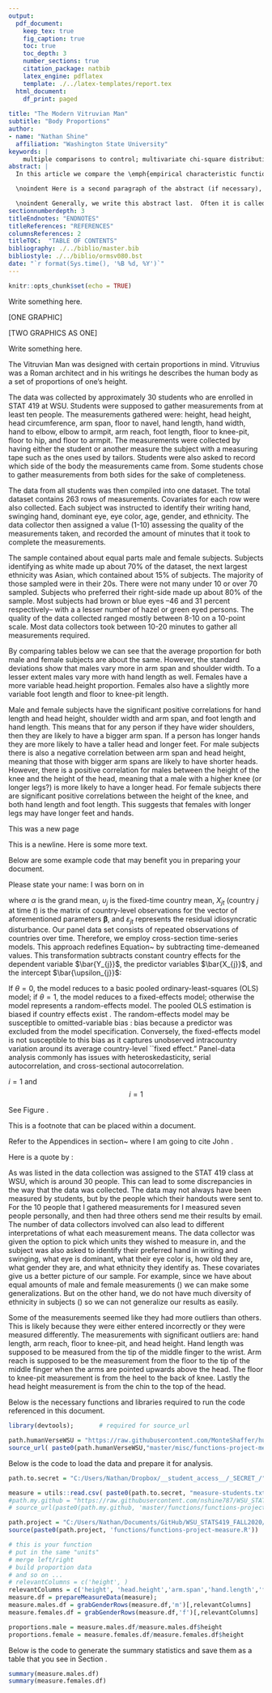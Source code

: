 ```yaml
---
output:
  pdf_document:
    keep_tex: true
    fig_caption: true
    toc: true
    toc_depth: 3 
    number_sections: true
    citation_package: natbib
    latex_engine: pdflatex
    template: ./../latex-templates/report.tex
  html_document:
    df_print: paged
    
title: "The Modern Vitruvian Man"
subtitle: "Body Proportions"
author: 
- name: "Nathan Shine"
  affiliation: "Washington State University"
keywords: |
    multiple comparisons to control; multivariate chi-square distribution; nonlinear growth curves; Richard's curve; simulated critical points
abstract: |
  In this article we compare the \emph{empirical characteristic function} \citep{Tukey:1977, Becker:1988} to a \emph{moment-generating-functional form} to compute the proportion of hypotheses $m$ that are rejected under the null hypothesis. \vspace{0.25in}

  \noindent Here is a second paragraph of the abstract (if necessary), and with the pipe notation it doesn't break. Notice it still needs to be indented. \vspace{0.25in}

  \noindent Generally, we write this abstract last.  Often it is called the executive summary. It should succinctly summarize the entire document.  You can include references such as this one to the Appendices section \ref{sec:appendix} if necessary.
sectionnumberdepth: 3
titleEndnotes: "ENDNOTES"
titleReferences: "REFERENCES"
columnsReferences: 2
titleTOC:  "TABLE OF CONTENTS"
bibliography: ./../biblio/master.bib
bibliostyle: ./../biblio/ormsv080.bst
date: "`r format(Sys.time(), '%B %d, %Y')`"
---
```


```r
knitr::opts_chunk$set(echo = TRUE)
```

\section{Introduction}
\label{sec:intro}

Write something here.

[ONE GRAPHIC]



[TWO GRAPHICS AS ONE]


Write something here.


\section{Research Question:  Are the Vitruvian Man proportions realistic? How likely are men to be close to these proportions?}
\label{sec:rq}
The Vitruvian Man was designed with certain proportions in mind. Vitruvius was a Roman architect and in his writings he describes the human body as a set of proportions of one's height. 
\newline

\begin{quote}
"the open hand from the wrist to the tip of the middle finger is [a tenth part of the whole height]; the head from the chin to the crown is an eighth, ... The length of the foot is one sixth of the height of the body... and the breadth of the breast is also one fourth... outstretched arms... will be found to be the same as the height"
\end{quote}
\citep{Vitruvius}
\newline
\begin{center}
\begin{tabular}{ l c}
  \label{tab:vitruvian-props}
  \textbf{Body length} & \textbf{Vitruvian Man proportions}\\
  \hline
  Head height & 0.125\\
  Arm span & 1.000\\
  Hand length & 0.100\\
  Foot length & 0.167\\
  Knee height & 0.250\\
  Shoulder width & 0.250\\
\end{tabular}
\end{center}
\subsection{What measurement besides height explains the most body proportions for men and women?}
\label{sec:rq2}

\subsection{What body proportions for men and women are realistic today?}
\label{sec:rq3}



\section{Data Description}
\label{sec:data}
The data was collected by approximately 30 students who are enrolled in STAT 419 at WSU. Students were supposed to gather measurements from at least ten people. The measurements gathered were: height, head height, head circumference, arm span, floor to navel, hand length, hand width, hand to elbow, elbow to armpit, arm reach, foot length, floor to knee-pit, floor to hip, and floor to armpit. The measurements were collected by having either the student or another measure the subject with a measuring tape such as the ones used by tailors. Students were also asked to record which side of the body the measurements came from. Some students chose to gather measurements from both sides for the sake of completeness. 

The data from all students was then compiled into one dataset. The total dataset contains 263 rows of measurements. Covariates for each row were also collected. Each subject was instructed to identify their writing hand, swinging hand, dominant eye, eye color, age, gender, and ethnicity. The data collector then assigned a value (1-10) assessing the quality of the measurements taken, and recorded the amount of minutes that it took to complete the measurements.

\subsection{Summary of Sample}
\label{sec:data-sample}
The sample contained about equal parts male and female subjects. Subjects identifying as white made up about 70% of the dataset, the next largest ethnicity was Asian, which contained about 15% of subjects. The majority of those sampled were in their 20s. There were not many under 10 or over 70 sampled. Subjects who preferred their right-side made up about 80% of the sample. Most subjects had brown or blue eyes --46 and 31 percent respectively-- with a a lesser number of hazel or green eyed persons. The quality of the data collected ranged mostly between 8-10 on a 10-point scale. Most data collectors took between 10-20 minutes to gather all measurements required.

\begin{figure}[!ht]
    \begin{subfigure}[h]{0.5\textwidth}
    \centering
    %  trim={<left> <lower> <right> <upper>}
    % https://shantoroy.com/latex/add-subfig-in-latex/
            \includegraphics[clip,scale=0.4]{figures/gender-plot.pdf}
        \caption{ Gender Distribution}
        \label{fig:gender-plot}
    \end{subfigure}
    \begin{subfigure}[h]{0.5\textwidth}
    \centering
        \includegraphics[clip,scale=0.4]{figures/ethnicity-plot.pdf}
            \caption{Ethnicity Distribution}
        \label{fig:ethnicity-plot}
    \end{subfigure}
    \vspace{2.5mm}
    \hrule
    \vspace{2.5mm}
        \caption{\textbf{ Gender and Ethnicity Distributions } }
        \label{fig:ge-plot}
\end{figure}

<!-- \begin{figure}[!ht] -->
<!-- 	\begin{center} -->
<!-- 	    \scalebox{0.55}{	\includegraphics[trim = 0 0 0 0,clip,scale=0.6,width=0.85\textwidth]{figures/age-plot.pdf} } -->
<!-- 	\end{center} -->
<!-- 	\label{fig:age-plot} -->
<!-- 	\hrule -->
<!-- 	\caption{ \textbf{Age Distribution} } -->
<!-- \end{figure} -->

<!-- \vspace{-2.5mm} -->

\newpage
\subsection{Summary Statistics of Data}
\label{sec:data-summary}
By comparing tables below we can see that the average proportion for both male and female subjects are about the same. However, the standard deviations show that males vary more in arm span and shoulder width. To a lesser extent males vary more with hand length as well. Females have a more variable head.height proportion. Females also have a slightly more variable foot length and floor to knee-pit length. 

\input{tables/female-correlation-table}
\input{tables/male-correlation-table}

Male and female subjects have the significant positive correlations for hand length and head height, shoulder width and arm span, and foot length and hand length. This means that for any person if they have wider shoulders, then they are likely to have a bigger arm span. If a person has longer hands they are more likely to have a taller head and longer feet. For male subjects there is also a negative correlation between arm span and head height, meaning that those with bigger arm spans are likely to have shorter heads. However, there is a positive correlation for males between the height of the knee and the height of the head, meaning that a male with a higher knee (or longer legs?) is more likely to have a longer head. For female subjects there are significant positive correlations between the height of the knee, and both hand length and foot length. This suggests that females with longer legs may have longer feet and hands.

\newpage


\section{Key Findings}
\label{sec:findings}


\section{Conclusion}
\label{sec:conclusion}


\newpage
This was a new page

This is a newline. \newline  Here is some more text.



Below are some example code that may benefit you in preparing your document. \newline


\vspace{0.25in}
\noindent Please state your name: \hrulefill \newline
I was born on \hrulefill in \hrulefill
\vspace{0.25in}




\begin{equation}
\label{eq:my-model}
	Y_{jt} = \alpha + \bm{\beta}X_{jt} + \upsilon_{j}  + \varepsilon_{jt} ,
\end{equation}

\noindent where $\alpha$ is the grand mean, $\upsilon_{j}$ is the fixed-time country mean, $X_{jt}$ (country $j$ at time $t$) is the matrix of country-level observations for the vector of aforementioned parameters $\bm{\beta}$, and $\varepsilon_{jt}$ represents the residual idiosyncratic disturbance.  Our panel data set consists of repeated observations of countries over time.  Therefore, we employ cross-section time-series models.  This approach redefines Equation~\ref{eq:my-model} by subtracting time-demeaned values.  This \emph{within} transformation subtracts constant country effects for the dependent variable $\bar{Y_{j}}$, the predictor variables $\bar{X_{j}}$, and the intercept $\bar{\upsilon_{j}}$:

\begin{equation}
\label{eq:my-random}
	(Y_{jt} - \theta \bar{Y_{j}}) = (1-\theta)\alpha + \bm{\beta}(X_{jt} - \bar{X_{j}}) +  (\upsilon_{jt} - \theta \bar{\upsilon_{j}})  ,
\end{equation}

\noindent If $\theta = 0$, the model reduces to a basic pooled ordinary-least-squares (OLS) model; if $\theta = 1$, the model reduces to a fixed-effects model; otherwise the model represents a random-effects model.  The pooled OLS estimation is biased if country effects exist  \citep{Hsiao:2003}.  The random-effects model may be susceptible to omitted-variable bias \citep{Wooldridge:2006}:  bias because a predictor was excluded from the model specification.   Conversely, the fixed-effects model is not susceptible to this bias as it captures unobserved intracountry variation around its average country-level ``fixed effect."  Panel-data analysis commonly has issues with heteroskedasticity, serial autocorrelation, and cross-sectional autocorrelation.   





\vspace{0.5in}

$i=1$ and $$i = 1$$

\vspace{0.5in}




\begin{tabular}{ c c c c c}
  1 & 2 & 3 & 4 & 5 \\
  \hline
  6 & 7 & 8 & 9 & 10
\end{tabular}

\vspace{0.5in}




\begin{figure}[!ht]
%% figures have hrule, tables have hline
	\hrule
	\caption{ \textbf{Conceptual Model} }
	\begin{center}
	    \scalebox{1.00}{	\includegraphics[trim = 0 0 0 0,clip,width=\textwidth]{figures/conceptual-model-v4.pdf} }
	\end{center}
	\label{fig:conceptual-model}
	\hrule
\end{figure}


See Figure \ref{fig:conceptual-model}.

\newpage

This is a footnote\footnote{This is a footnote that can be really long.  \newline You can have multiple paragraphs in the footnote.  You can have \underline{underline} or \textbf{bold} or \emph{italics}.  You can even have a math equation inline. \newline In this section, we review the regression results to summarize our findings.  First, we examine each model for significance, and conclude the hypothesized models fit well with the data.  Second, we conclude that the fixed country effects represent consistent and unbiased parameter estimates.  Third, with the use of the \citet{Driscoll:1998} robust standard errors, we adjust any variance bias to ascertain the significance of these consistent estimates.  Therefore, we are able to make inferences about the hypotheses using our model estimates.  For ease of interpretation across these 12 models, we introduce $\betaSH{{ \ \ }M1}{Total}{1}$ as notation to refer to parameter estimate $\hat{\beta}_{1}$ (HDI) for the Total Sample and (M1) Model 1:  Main Effects.  We proceed by reporting findings for the total sample. \newline The footnotes are automatically converted to "endnotes" and will be included at the end of the document.  It will finish when you have that outer brace like this.} that can be placed within a document.

\vspace{1.5in}


Refer to the Appendices in section~\ref{sec:appendix} where I am going to cite John \citep[pp. 2-3]{Tukey:1962}. 


Here is a quote by \citet[pp. 2-3]{Tukey:1962}:

\begin{quote}
For a long time I have thought I was a statistician, interested in inferences from the particular to the general.  But as I have watched mathematical statistics evolve, I have had to cause to wonder and to doubt. [...] All in all, I have come to feel that my central interest is in \emph{data analysis}, which I take to include among other things: procedures for analyzing data, techniques for interpreting the results of such procedures, ways of planning the gathering of data to make its analysis easier, more precise or more accurate, and all the machinery and results of (mathematical) statistics which apply to analyzing the data.

Large parts of data analysis are inferential in the sample-to-population sense, but these are only parts, not the whole.  Large parts of data analysis are incisive, laying bare indications which we could not perceive by simple and direct examination of the raw data, but these too are only parts, not the whole.  Some parts of data analysis, as the term is her stretch beyond its philology, are allocation, in the sense that they guide us in the distribution of effort and other valuable considerations in observation, experimentation, or analysis.  Data analysis is a larger and more varied field than inference, or incisive procedures, or allocation.

Statistics has contributed much to data analysis.  In the future it can, and in my view should, contribute more.  For such contributions to exist, and be valuable, it is not necessary that they be direct.  They need not provide new techniques, or better tables for old techniques, in order to influence the practice of data analysis.
\end{quote}

\newpage
\section{APPENDICES}
\label{sec:appendix}


\subsection{Data Provenance}
\label{sec:appendix-data-provenance}
As was listed in \ref{sec:data} the data collection was assigned to the STAT 419 class at WSU, which is around 30 people. This can lead to some discrepancies in the way that the data was collected. The data may not always have been measured by students, but by the people which their handouts were sent to. For the 10 people that I gathered measurements for I measured seven people personally, and then had three others send me their results by email. The number of data collectors involved can also lead to different interpretations of what each measurement means.
\newline
The data collector was given the option to pick which units they wished to measure in, and the subject was also asked to identify their preferred hand in writing and swinging, what eye is dominant, what their eye color is, how old they are, what gender they are, and what ethnicity they identify as. These covariates give us a better picture of our sample. For example, since we have about equal amounts of male and female measurements (\ref{fig:gender-plot}) we can make some generalizations. But on the other hand, we do not have much diversity of ethnicity in subjects (\ref{fig:ethnicity-plot}) so we can not generalize our results as easily. 

Some of the measurements seemed like they had more outliers than others. This is likely because they were either entered incorrectly or they were measured differently. The measurements with significant outliers are: hand length, arm reach, floor to knee-pit, and head height. Hand length was supposed to be measured from the tip of the middle finger to the wrist. Arm reach is supposed to be the measurement from the floor to the tip of the middle finger when the arms are pointed upwards above the head. The floor to knee-pit measurement is from the heel to the back of knee. Lastly the head height measurement is from the chin to the top of the head. 

\newpage
\subsubsection{Data Collection Handout}
\label{sec:appendix-data-handout}

\begin{figure}[!ht]
	\hrule
	\caption{ \textbf{Handout Page 1} }
	\begin{center}
	    \scalebox{1.00}{	\includegraphics[trim = 0 0 0 0,clip,width=0.85\textwidth]{pdfs/shine_handout.pdf} }
	\end{center}
	\label{fig:handout-1}
	\hrule
\end{figure}

\newpage


\begin{figure}[!ht]
    \begin{subfigure}[h]{0.5\textwidth}
    \centering
    %  trim={<left> <lower> <right> <upper>}
    % https://shantoroy.com/latex/add-subfig-in-latex/
            \includegraphics[trim = 0 0 11.25cm 0,clip,scale=1]{figures/Vitruvian.pdf}
        \caption{ \citet{Thomas:2020} discuss this. }
        \label{fig:sub-first}
    \end{subfigure}
    \begin{subfigure}[h]{0.5\textwidth}
    \centering
        \includegraphics[trim = 11.25cm 0 0 0,clip,scale=1]{figures/Vitruvian.pdf}
            \caption{Schnitt realer Sensor \citep{Thomas:2020}}
        \label{fig:sub-second}
    \end{subfigure}
    \vspace{2.5mm}
    \hrule
    \vspace{2.5mm}
        \caption{\textbf{ Der Sensor in Theorie und Verwirklichung... caption at bottom instead? }  I can write a really long caption if I want. \newline This is using "crop" to include one image and trim it to appear as two.  Likely you will have two separate images if you use this option, so you would set the trim parameters all equal to 0.  \newline   This figure has subfigures which each also have a possible caption.   }
        \label{fig:combined}
    \vspace{-2.5mm}
    \hrule
\end{figure}


\newpage

\subsection{Preparing the Report Workspace as a subsection}
\label{sec:appendix-setup}

\subsubsection{Preparing the Report Workspace as a subsubsection}
\label{sec:appendix-setup2}

\paragraph{Preparing the Report Workspace as a paragraph}
\label{sec:appendix-setup3}

\subparagraph{Preparing the Report Workspace as a subparagrah}
\label{sec:appendix-setup4}

Below is the necessary functions and libraries required to run the code referenced in this document.

```r
library(devtools);       # required for source_url

path.humanVerseWSU = "https://raw.githubusercontent.com/MonteShaffer/humanVerseWSU/"
source_url( paste0(path.humanVerseWSU,"master/misc/functions-project-measure.R") );

```

Below is the code to load the data and prepare it for analysis.

```r

path.to.secret = "C:/Users/Nathan/Dropbox/__student_access__/_SECRET_/";

measure = utils::read.csv( paste0(path.to.secret, "measure-students.txt"), header=TRUE, quote="", sep="|");
#path.my.github = "https://raw.githubusercontent.com/nshine787/WSU_STATS419_FALL2020/";
# source_url(paste0(path.my.github, 'master/functions/functions-project-measure.R'))

path.project = "C:/Users/Nathan/Documents/GitHub/WSU_STATS419_FALL2020/"
source(paste0(path.project, 'functions/functions-project-measure.R'))

# this is your function
# put in the same "units"
# merge left/right
# build proportion data
# and so on ... 
# relevantColumns = c('height', )
relevantColumns = c('height', 'head.height','arm.span','hand.length','foot.length','floor.kneepit','shoulder.width')
measure.df = prepareMeasureData(measure);
measure.males.df = grabGenderRows(measure.df,'m')[,relevantColumns]
measure.females.df = grabGenderRows(measure.df,'f')[,relevantColumns]

proportions.male = measure.males.df/measure.males.df$height
proportions.female = measure.females.df/measure.females.df$height

```


Below is the code to generate the summary statistics and save them as a table that you see in Section \ref{sec:data-summary}.

```r
summary(measure.males.df)
summary(measure.females.df)
```






